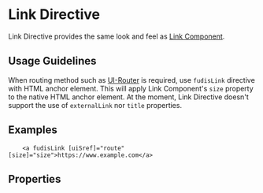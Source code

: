 
<Meta title="Directives/Link" />

# Link Directive

Link Directive provides the same look and feel as [Link Component](/docs/components-link--documentation).

## Usage Guidelines

When routing method such as [UI-Router](https://ui-router.github.io/ng2/) is required, use `fudisLink` directive with HTML anchor element.
This will apply Link Component's `size` property to the native HTML anchor element.
At the moment, Link Directive doesn't support the use of `externalLink` nor `title` properties.

## Examples

<Canvas of={LinkDirectiveStories.Example}></Canvas>

```
    <a fudisLink [uiSref]="route" [size]="size">https://www.example.com</a>
```

## Properties

<ArgTypes of={LinkDirective} exclude={linkExclude} />
